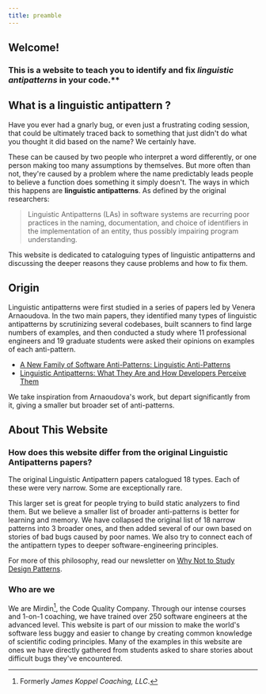 ```yaml
---
title: preamble
---
```


## **Welcome!**
### This is a website to teach you to identify and fix *linguistic antipatterns* in your code.**

## What is a linguistic antipattern ?

Have you ever had a gnarly bug, or even just a frustrating coding session, that could be ultimately traced back to something that just didn't do what you thought it did based on the name? We certainly have.

These can be caused by two people who interpret a word differently, or one person making too many assumptions by themselves. But more often than not, they're caused by a problem where the name predictably leads people to believe a function does something it simply doesn't. The ways in which this happens are **linguistic antipatterns**. As defined by the original researchers:

> Linguistic Antipatterns (LAs) in software systems are recurring poor practices in the naming,
> documentation, and choice of identifiers in the implementation of an entity, thus possibly impairing
> program understanding.

This website is dedicated to cataloguing types of linguistic antipatterns and discussing the deeper reasons they cause problems and how to fix them.

## Origin

Linguistic antipatterns were first studied in a series of papers led by Venera Arnaoudova. In the two main papers, they identified many types of linguistic antipatterns by scrutinizing several codebases, built scanners to find large numbers of examples, and then conducted a study where 11 professional engineers and 19 graduate students were asked their opinions on examples of each anti-pattern.

* [A New Family of Software Anti-Patterns: Linguistic Anti-Patterns](http://assets.ptidej.net/Publications/Documents/CSMR13d.doc.pdf)
* [Linguistic Antipatterns: What They Are and How Developers Perceive Them](http://veneraarnaoudova.ca/wp-content/uploads/2014/10/2014-EMSE-Arnaodova-et-al-Perception-LAs.pdf)

We take inspiration from Arnaoudova's work, but depart significantly from it, giving a smaller but broader set of anti-patterns.

## About This Website

### How does this website differ from the original Linguistic Antipatterns papers?

The original Linguistic Antipattern papers catalogued 18 types. Each of these were very narrow. Some are exceptionally rare.

This larger set is great for people trying to build static analyzers to find them. But we believe a smaller list of broader anti-patterns is better for learning and memory. We have collapsed the original list of 18 narrow patterns into 3 broader ones, and then added several of our own based on stories of bad bugs caused by poor names. We also try to connect each of the antipattern types to deeper software-engineering principles.

For more of this philosophy, read our newsletter on [Why Not to Study Design Patterns](http://us16.campaign-archive.com/?u=8b565c97b838125f69e75fb7f&id=361788c0ea).

### Who are we

We are Mirdin[^1], the Code Quality Company. Through our intense courses and 1-on-1 coaching, we have trained over 250 software engineers at the advanced level. This website is part of our mission to make the world's software less buggy and easier to change by creating common knowledge of scientific coding principles. Many of the examples in this website are ones we have directly gathered from students asked to share stories about difficult bugs they've encountered.

[^1]: Formerly *James Koppel Coaching, LLC*.